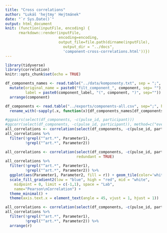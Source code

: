 ```yaml
---
title: "Cross correlations"
author: "Lukáš 'hejtmy' Hejtmánek"
date: "`r Sys.Date()`"
output: html_document
knit: (function(inputFile, encoding) {
      rmarkdown::render(inputFile,
                        encoding=encoding, 
                        output_file=file.path(dirname(inputFile),
                          output_dir = "../docs",
                          'component-cross-correlations.html'))})
---
```


```r
library(tidyverse)
library(correlation)
knitr::opts_chunk$set(echo = TRUE)

df_components_names <- read.table("../data/komponenty.txt", sep = ";", header = TRUE) %>%
  mutate(original_name = paste0("filt_component_", component, sep= ""),
         label = paste0(component_label, "(", component, ")", sep="")) %>%
  arrange(component)

df_components <- read.table("../exports/components-all.csv", sep=";", header = TRUE) %>%
  rename_with(~sapply(.x, function(x){df_components_names[df_components_names$original_name == x, ]$label}), .cols = starts_with("filt_"))
```

```r
#ggpairs(select(df_components, -c(pulse_id, participant)))
#ggcorr(select(df_components, -c(pulse_id, participant)), method=c("everything", "pearson"))
all_correlations <- correlation(select(df_components, -c(pulse_id, participant)))
all_correlations %>%
  filter(!grepl("^art.*", Parameter1),
         !grepl("^art.*", Parameter2))
```

```r
all_correlations <- correlation(select(df_components, -c(pulse_id, participant)), 
                                redundant = TRUE)
all_correlations %>%
  filter(!grepl("^art.*", Parameter1),
         !grepl("^art.*", Parameter2)) %>%
  ggplot(aes(Parameter1, Parameter2, fill = r)) + geom_tile(color='white') +
  scale_fill_gradient2(low = "blue", high = "red", mid = "white", 
    midpoint = 0, limit = c(-1,1), space = "Lab", 
    name="Pearson\nCorrelation") +
  theme_minimal() + 
  theme(axis.text.x = element_text(angle = 45, vjust = 1, hjust = 1))
```

```r
all_correlations <- correlation(select(df_components, -c(pulse_id, participant)))
all_correlations %>%
  filter(!grepl("^art.*", Parameter1),
         !grepl("^art.*", Parameter2)) %>%
  arrange(r)
```
